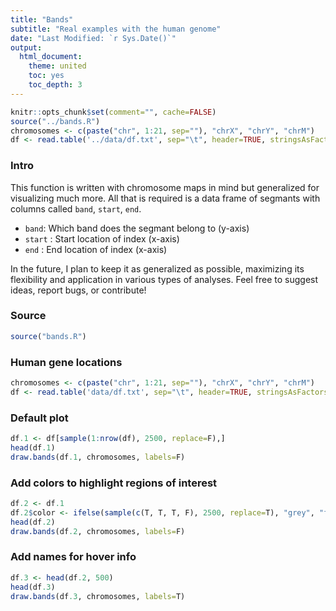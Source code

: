 ```yaml
---
title: "Bands"
subtitle: "Real examples with the human genome"
date: "Last Modified: `r Sys.Date()`"
output:
  html_document:
    theme: united
    toc: yes
    toc_depth: 3
---
```


```r
knitr::opts_chunk$set(comment="", cache=FALSE)
source("../bands.R")
chromosomes <- c(paste("chr", 1:21, sep=""), "chrX", "chrY", "chrM")
df <- read.table('../data/df.txt', sep="\t", header=TRUE, stringsAsFactors=FALSE)
```

### Intro

This function is written with chromosome maps in mind but generalized for visualizing much more. All that is required is a data frame of segmants with columns called `band`, `start`, `end`. 

- `band`: Which band does the segmant belong to (y-axis)
- `start` : Start location of index (x-axis)
- `end` : End location of index (x-axis)

In the future, I plan to keep it as generalized as possible, maximizing its flexibility and application in various types of analyses. Feel free to suggest ideas, report bugs, or contribute!

### Source

```r
source("bands.R")
```

### Human gene locations

```r
chromosomes <- c(paste("chr", 1:21, sep=""), "chrX", "chrY", "chrM")
df <- read.table('data/df.txt', sep="\t", header=TRUE, stringsAsFactors=FALSE)
```

### Default plot

```r
df.1 <- df[sample(1:nrow(df), 2500, replace=F),]
head(df.1)
draw.bands(df.1, chromosomes, labels=F)
```

### Add colors to highlight regions of interest

```r
df.2 <- df.1
df.2$color <- ifelse(sample(c(T, T, T, F), 2500, replace=T), "grey", "firebrick")
head(df.2)
draw.bands(df.2, chromosomes, labels=F)
```

### Add names for hover info

```r
df.3 <- head(df.2, 500)
head(df.3)
draw.bands(df.3, chromosomes, labels=T)
```
